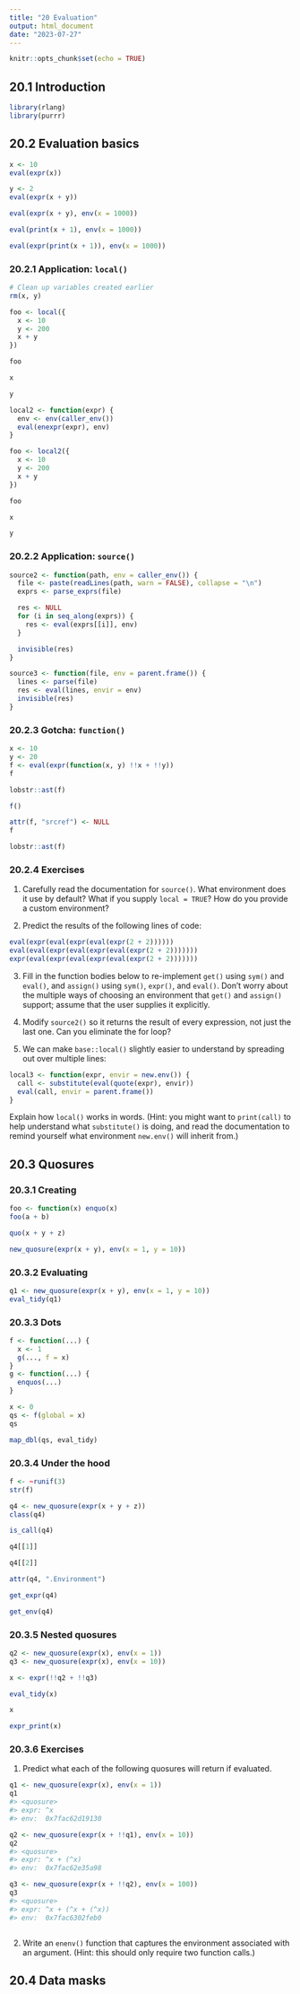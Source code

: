 ```yaml
---
title: "20 Evaluation"
output: html_document
date: "2023-07-27"
---
```


```r
knitr::opts_chunk$set(echo = TRUE)
```

## 20.1 Introduction

```r
library(rlang)
library(purrr)
```

## 20.2 Evaluation basics

```r
x <- 10
eval(expr(x))

y <- 2
eval(expr(x + y))
```

```r
eval(expr(x + y), env(x = 1000))
```

```r
eval(print(x + 1), env(x = 1000))
```

```r
eval(expr(print(x + 1)), env(x = 1000))
```

### 20.2.1 Application: `local()`

```r
# Clean up variables created earlier
rm(x, y)

foo <- local({
  x <- 10
  y <- 200
  x + y
})

foo

x

y
```

```r
local2 <- function(expr) {
  env <- env(caller_env())
  eval(enexpr(expr), env)
}

foo <- local2({
  x <- 10
  y <- 200
  x + y
})

foo

x

y
```

### 20.2.2 Application: `source()`

```r
source2 <- function(path, env = caller_env()) {
  file <- paste(readLines(path, warn = FALSE), collapse = "\n")
  exprs <- parse_exprs(file)

  res <- NULL
  for (i in seq_along(exprs)) {
    res <- eval(exprs[[i]], env)
  }

  invisible(res)
}
```

```r
source3 <- function(file, env = parent.frame()) {
  lines <- parse(file)
  res <- eval(lines, envir = env)
  invisible(res)
}
```

### 20.2.3 Gotcha: `function()`

```r
x <- 10
y <- 20
f <- eval(expr(function(x, y) !!x + !!y))
f
```

```r
lobstr::ast(f)
```


```r
f()
```

```r
attr(f, "srcref") <- NULL
f
```


```r
lobstr::ast(f)
```
### 20.2.4 Exercises

1. Carefully read the documentation for `source()`. What environment does it use by default? What if you supply `local = TRUE`? How do you provide a custom environment?

2. Predict the results of the following lines of code:

```r
eval(expr(eval(expr(eval(expr(2 + 2))))))
eval(eval(expr(eval(expr(eval(expr(2 + 2)))))))
expr(eval(expr(eval(expr(eval(expr(2 + 2)))))))
```

3. Fill in the function bodies below to re-implement `get()` using `sym()` and `eval()`, and `assign()` using `sym()`, `expr()`, and `eval()`. Don’t worry about the multiple ways of choosing an environment that `get()` and `assign()` support; assume that the user supplies it explicitly.

4. Modify `source2()` so it returns the result of every expression, not just the last one. Can you eliminate the for loop?

5. We can make `base::local()` slightly easier to understand by spreading out over multiple lines:

```r
local3 <- function(expr, envir = new.env()) {
  call <- substitute(eval(quote(expr), envir))
  eval(call, envir = parent.frame())
}
```

Explain how `local()` works in words. (Hint: you might want to `print(call)` to help understand what `substitute()` is doing, and read the documentation to remind yourself what environment `new.env()` will inherit from.)

## 20.3 Quosures

### 20.3.1 Creating

```r
foo <- function(x) enquo(x)
foo(a + b)
```

```r
quo(x + y + z)
```

```r
new_quosure(expr(x + y), env(x = 1, y = 10))
```

### 20.3.2 Evaluating

```r
q1 <- new_quosure(expr(x + y), env(x = 1, y = 10))
eval_tidy(q1)
```

### 20.3.3 Dots

```r
f <- function(...) {
  x <- 1
  g(..., f = x)
}
g <- function(...) {
  enquos(...)
}

x <- 0
qs <- f(global = x)
qs
```

```r
map_dbl(qs, eval_tidy)
```

### 20.3.4 Under the hood

```r
f <- ~runif(3)
str(f)
```

```r
q4 <- new_quosure(expr(x + y + z))
class(q4)
```

```r
is_call(q4)

q4[[1]]

q4[[2]]
```

```r
attr(q4, ".Environment")
```

```r
get_expr(q4)

get_env(q4)
```

### 20.3.5 Nested quosures

```r
q2 <- new_quosure(expr(x), env(x = 1))
q3 <- new_quosure(expr(x), env(x = 10))

x <- expr(!!q2 + !!q3)
```

```r
eval_tidy(x)
```

```r
x
```

```r
expr_print(x)
```

### 20.3.6 Exercises

1. Predict what each of the following quosures will return if evaluated.

```r
q1 <- new_quosure(expr(x), env(x = 1))
q1
#> <quosure>
#> expr: ^x
#> env:  0x7fac62d19130

q2 <- new_quosure(expr(x + !!q1), env(x = 10))
q2
#> <quosure>
#> expr: ^x + (^x)
#> env:  0x7fac62e35a98

q3 <- new_quosure(expr(x + !!q2), env(x = 100))
q3
#> <quosure>
#> expr: ^x + (^x + (^x))
#> env:  0x7fac6302feb0
```

```r

```

2. Write an `enenv()` function that captures the environment associated with an argument. (Hint: this should only require two function calls.)

## 20.4 Data masks